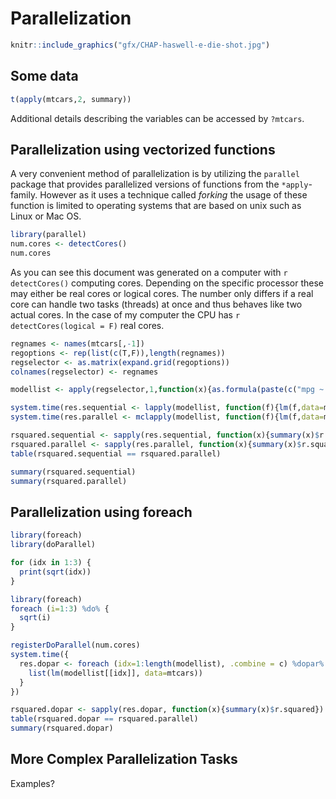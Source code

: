 # Parallelization

```r
knitr::include_graphics("gfx/CHAP-haswell-e-die-shot.jpg")
```

## Some data
```r
t(apply(mtcars,2, summary))
```

Additional details describing the variables can be accessed by `?mtcars`.


## Parallelization using vectorized functions

A very convenient method of parallelization is by utilizing the `parallel` package that provides parallelized versions of functions from the `*apply`-family. However as it uses a technique called *forking* the usage of these function is limited to operating systems that are based on unix such as Linux or Mac OS. 

```r
library(parallel)
num.cores <- detectCores()
num.cores
```

As you can see this document was generated on a computer with `r detectCores()` computing cores. Depending on the specific processor these may either be real cores or logical cores. The number only differs if a real core can handle two tasks (threads) at once and thus behaves like two actual cores. In the case of my computer the CPU has `r detectCores(logical = F)` real cores. 

```r
regnames <- names(mtcars[,-1])
regoptions <- rep(list(c(T,F)),length(regnames))
regselector <- as.matrix(expand.grid(regoptions))
colnames(regselector) <- regnames
```


```r
modellist <- apply(regselector,1,function(x){as.formula(paste(c("mpg ~ 1", regnames[x]), collapse = " + "))})
```

```r
system.time(res.sequential <- lapply(modellist, function(f){lm(f,data=mtcars)}))
system.time(res.parallel <- mclapply(modellist, function(f){lm(f,data=mtcars)},mc.cores=num.cores))

```


```r
rsquared.sequential <- sapply(res.sequential, function(x){summary(x)$r.squared})
rsquared.parallel <- sapply(res.parallel, function(x){summary(x)$r.squared})
table(rsquared.sequential == rsquared.parallel)
```


```r
summary(rsquared.sequential)
summary(rsquared.parallel)
```


## Parallelization using foreach

```r
library(foreach)
library(doParallel)
```


```r
for (idx in 1:3) {
  print(sqrt(idx))
}
```



```r
library(foreach)
foreach (i=1:3) %do% {
  sqrt(i)
}
```



```r
registerDoParallel(num.cores)
system.time({
  res.dopar <- foreach (idx=1:length(modellist), .combine = c) %dopar% {
    list(lm(modellist[[idx]], data=mtcars))
  }
})
```

```r
rsquared.dopar <- sapply(res.dopar, function(x){summary(x)$r.squared})
table(rsquared.dopar == rsquared.parallel)
summary(rsquared.dopar)
```

## More Complex Parallelization Tasks

Examples?



